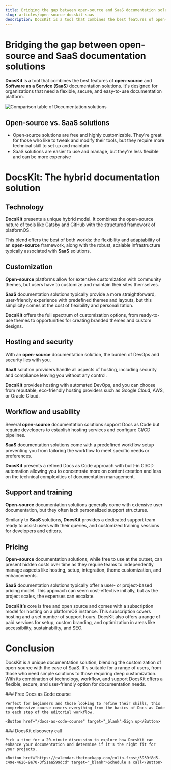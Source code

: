 ```yaml
---
title: Bridging the gap between open-source and SaaS documentation solutions 
slug: articles/open-source-docskit-saas
description: DocsKit is a tool that combines the best features of open-source and Software as a Service (SaaS) documentation solutions.
---
```


# Bridging the gap between open-source and SaaS documentation solutions

**DocsKit** is a tool that combines the best features of **open-source** and **Software as a Service (SaaS)** documentation solutions. It's designed for organizations that need a flexible, secure, and easy-to-use documentation platform.

![Comparison table of Documentation solutions](./assets/comparison.png)

## Open-source vs. SaaS solutions

* Open-source solutions are free and highly customizable. They're great for those who like to tweak and modify their tools, but they require more technical skill to set up and maintain
* SaaS solutions are easier to use and manage, but they're less flexible and can be more expensive

# DocsKit: The hybrid documentation solution

## Technology

**DocsKit** presents a unique hybrid model. It combines the open-source nature of tools like Gatsby and GitHub with the structured framework of platformOS. 

This blend offers the best of both worlds: the flexibility and adaptability of an **open-source** framework, along with the robust, scalable infrastructure typically associated with **SaaS** solutions.

## Customization

**Open-source** platforms allow for extensive customization with community themes, but users have to customize and maintain their sites themselves. 

**SaaS** documentation solutions typically provide a more straightforward, user-friendly experience with predefined themes and layouts, but this simplicity comes at the cost of flexibility and personalization. 

**DocsKit** offers the full spectrum of customization options, from ready-to-use themes to opportunities for creating branded themes and custom designs.

## Hosting and security

With an **open-source** documentation solution, the burden of DevOps and security lies with you.  

**SaaS** solution providers handle all aspects of hosting, including security and compliance leaving you without any control. 

**DocsKit** provides hosting with automated DevOps, and you can choose from reputable, eco-friendly hosting providers such as Google Cloud, AWS, or Oracle Cloud. 

## Workflow and usability

Several **open-source** documentation solutions support Docs as Code but require developers to establish hosting services and configure CI/CD pipelines. 

**SaaS** documentation solutions come with a predefined workflow setup preventing you from tailoring the workflow to meet specific needs or preferences. 

**DocsKit** presents a refined Docs as Code approach with built-in CI/CD automation allowing you to concentrate more on content creation and less on the technical complexities of documentation management.

## Support and training

**Open-source** documentation solutions generally come with extensive user documentation, but they often lack personalized support structures. 

Similarly to **SaaS** solutions, **DocsKit** provides a dedicated support team ready to assist users with their queries, and customized training sessions for developers and editors. 

## Pricing

**Open-source** documentation solutions, while free to use at the outset, can present hidden costs over time as they require teams to independently manage aspects like hosting, setup, integration, theme customization, and enhancements.

**SaaS** documentation solutions typically offer a user- or project-based pricing model. This approach can seem cost-effective initially, but as the project scales, the expenses can escalate.

**DocsKit’s** core is free and open source and comes with a subscription model for hosting on a platformOS instance. This subscription covers hosting and a set number of support hours. DocsKit also offers a range of paid services for setup, custom branding, and optimization in areas like accessibility, sustainability, and SEO. 

# Conclusion

DocsKit is a unique documentation solution, blending the customization of open-source with the ease of SaaS. It's suitable for a range of users, from those who need simple solutions to those requiring deep customization. With its combination of technology, workflow, and support DocsKit offers a flexible, secure, and user-friendly option for documentation needs.

<Grid>
  <Card variant="highlighted">
    ### Free Docs as Code course
    
    Perfect for beginners and those looking to refine their skills, this comprehensive course covers everything from the basics of Docs as Code to each step of the editorial workflow.

    <Button href="/docs-as-code-course" target="_blank">Sign up</Button>
  </Card>
  <Card variant="gradient">
    ### DocsKit discovery call

    Pick a time for a 20-minute discussion to explore how DocsKit can enhance your documentation and determine if it's the right fit for your projects.

    <Button href="https://calendar.thetrackapp.com/colin-frost/5939f8d5-c49e-4626-9e70-3f51aa599dcd" target="_blank">Schedule a call</Button>
  </Card>
</Grid>
